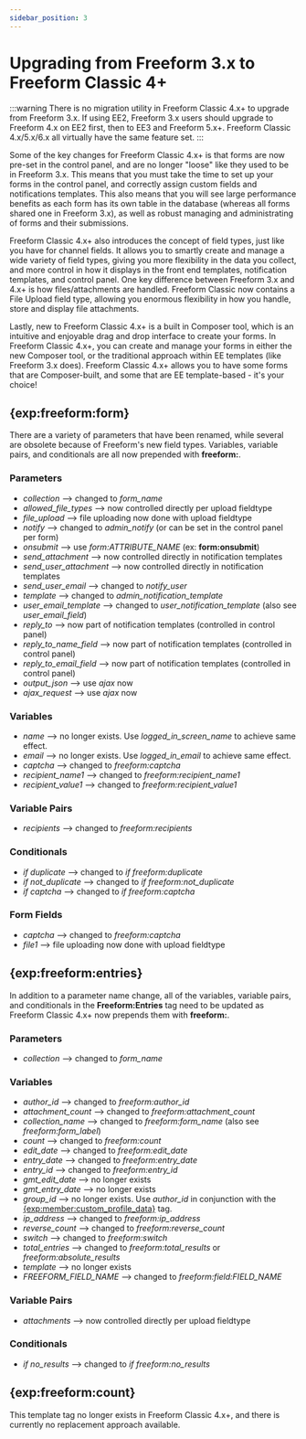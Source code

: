```yaml
---
sidebar_position: 3
---
```


# Upgrading from Freeform 3.x to Freeform Classic 4+

:::warning
There is no migration utility in Freeform Classic 4.x+ to upgrade from Freeform 3.x. If using EE2, Freeform 3.x users should upgrade to Freeform 4.x on EE2 first, then to EE3 and Freeform 5.x+. Freeform Classic 4.x/5.x/6.x all virtually have the same feature set.
:::

Some of the key changes for Freeform Classic 4.x+ is that forms are now pre-set in the control panel, and are no longer "loose" like they used to be in Freeform 3.x. This means that you must take the time to set up your forms in the control panel, and correctly assign custom fields and notifications templates. This also means that you will see large performance benefits as each form has its own table in the database (whereas all forms shared one in Freeform 3.x), as well as robust managing and administrating of forms and their submissions.

Freeform Classic 4.x+ also introduces the concept of field types, just like you have for channel fields. It allows you to smartly create and manage a wide variety of field types, giving you more flexibility in the data you collect, and more control in how it displays in the front end templates, notification templates, and control panel. One key difference between Freeform 3.x and 4.x+ is how files/attachments are handled. Freeform Classic now contains a File Upload field type, allowing you enormous flexibility in how you handle, store and display file attachments.

Lastly, new to Freeform Classic 4.x+ is a built in Composer tool, which is an intuitive and enjoyable drag and drop interface to create your forms. In Freeform Classic 4.x+, you can create and manage your forms in either the new Composer tool, or the traditional approach within EE templates (like Freeform 3.x does). Freeform Classic 4.x+ allows you to have some forms that are Composer-built, and some that are EE template-based - it's your choice!

## \{exp:freeform:form}

There are a variety of parameters that have been renamed, while several are obsolete because of Freeform's new field types. Variables, variable pairs, and conditionals are all now prepended with **freeform:**.

### Parameters

- _collection_ --> changed to _form_name_
- _allowed_file_types_ --> now controlled directly per upload fieldtype
- _file_upload_ --> file uploading now done with upload fieldtype
- _notify_ --> changed to _admin_notify_ (or can be set in the control panel per form)
- _onsubmit_ --> use _form:ATTRIBUTE_NAME_ (ex: **form:onsubmit**)
- _send_attachment_ --> now controlled directly in notification templates
- _send_user_attachment_ --> now controlled directly in notification templates
- _send_user_email_ --> changed to _notify_user_
- _template_ --> changed to _admin_notification_template_
- _user_email_template_ --> changed to _user_notification_template_ (also see _user_email_field_)
- _reply_to_ --> now part of notification templates (controlled in control panel)
- _reply_to_name_field_ --> now part of notification templates (controlled in control panel)
- _reply_to_email_field_ --> now part of notification templates (controlled in control panel)
- _output_json_ --> use _ajax_ now
- _ajax_request_ --> use _ajax_ now

### Variables

- _name_ --> no longer exists. Use _logged_in_screen_name_ to achieve same effect.
- _email_ --> no longer exists. Use _logged_in_email_ to achieve same effect.
- _captcha_ --> changed to _freeform:captcha_
- _recipient_name1_ --> changed to _freeform:recipient_name1_
- _recipient_value1_ --> changed to _freeform:recipient_value1_

### Variable Pairs

- _recipients_ --> changed to _freeform:recipients_

### Conditionals

- _if duplicate_ --> changed to _if freeform:duplicate_
- _if not_duplicate_ --> changed to _if freeform:not_duplicate_
- _if captcha_ --> changed to _if freeform:captcha_

### Form Fields

- _captcha_ --> changed to _freeform:captcha_
- _file1_ --> file uploading now done with upload fieldtype

## \{exp:freeform:entries}

In addition to a parameter name change, all of the variables, variable pairs, and conditionals in the **Freeform:Entries** tag need to be updated as Freeform Classic 4.x+ now prepends them with **freeform:**.

### Parameters

- _collection_ --> changed to _form_name_

### Variables

- _author_id_ --> changed to _freeform:author_id_
- _attachment_count_ --> changed to _freeform:attachment_count_
- _collection_name_ --> changed to _freeform:form_name_ (also see _freeform:form_label_)
- _count_ --> changed to _freeform:count_
- _edit_date_ --> changed to _freeform:edit_date_
- _entry_date_ --> changed to _freeform:entry_date_
- _entry_id_ --> changed to _freeform:entry_id_
- _gmt_edit_date_ --> no longer exists
- _gmt_entry_date_ --> no longer exists
- _group_id_ --> no longer exists. Use _author_id_ in conjunction with the [\{exp:member:custom_profile_data}](https://docs.expressionengine.com/v4/member/index.html#custom-profile-data-tag) tag.
- _ip_address_ --> changed to _freeform:ip_address_
- _reverse_count_ --> changed to _freeform:reverse_count_
- _switch_ --> changed to _freeform:switch_
- _total_entries_ --> changed to _freeform:total_results_ or _freeform:absolute_results_
- _template_ --> no longer exists
- _FREEFORM_FIELD_NAME_ --> changed to _freeform:field:FIELD_NAME_

### Variable Pairs

- _attachments_ --> now controlled directly per upload fieldtype

### Conditionals

- _if no_results_ --> changed to _if freeform:no_results_

## \{exp:freeform:count}

This template tag no longer exists in Freeform Classic 4.x+, and there is currently no replacement approach available.

